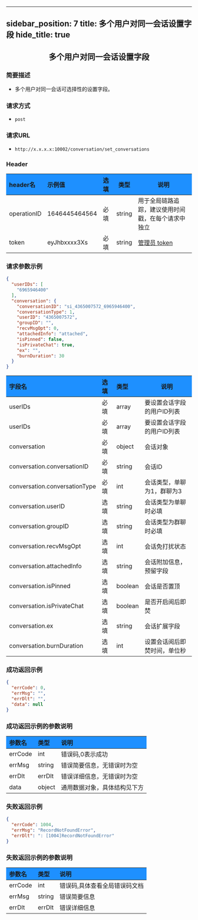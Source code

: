 <!-- 使用表格样式 -->
<style>
th {
    background-color: #1E90FF; /* 设置表头背景颜色 */
}
.highlight {
    background-color: black;
    color: white;
    font-family: Consolas, Monaco, 'Andale Mono', 'Ubuntu Mono', monospace;
}
</style>

---
sidebar_position: 7
title: 多个用户对同一会话设置字段
hide_title: true
---

<center>

## 多个用户对同一会话设置字段

</center>

### 简要描述
- 多个用户对同一会话可选择性的设置字段。
### 请求方式
- `post` 
### 请求URL
- `http://x.x.x.x:10002/conversation/set_conversations` 


### Header
|header名|示例值|选填|类型|说明|
|:----    |:-------    |:--- |---|------      |
|operationID|1646445464564|必填|string|用于全局链路追踪，建议使用时间戳，在每个请求中独立|
|token|eyJhbxxxx3Xs|必填|string|[管理员 token](docs/restapi/apis/authenticationManagement/getToken.mdx)|


### 请求参数示例


```json
{
  "userIDs": [
    "6965946400"
  ],
  "conversation": {
    "conversationID": "si_4365007572_6965946400",
    "conversationType": 1,
    "userID": "4365007572",
    "groupID": "",
    "recvMsgOpt": 0,
    "attachedInfo": "attached",
    "isPinned": false,
    "isPrivateChat": true,
    "ex": "",
    "burnDuration": 30
  }
}
```
|字段名|选填|类型|说明|
|:----    |:-------    |:--- |---|
|userIDs|必填|array|要设置会话字段的用户ID列表|
|userIDs|必填|array|要设置会话字段的用户ID列表|
|conversation|必填|object|会话对象|
|conversation.conversationID|必填|string|会话ID|
|conversation.conversationType|必填|int|会话类型，单聊为1，群聊为3|
|conversation.userID|选填|string|会话类型为单聊时必填|
|conversation.groupID|选填|string|会话类型为群聊时必填|
|conversation.recvMsgOpt|选填|int|会话免打扰状态|
|conversation.attachedInfo|选填|string|会话附加信息，预留字段|
|conversation.isPinned|选填|boolean|会话是否置顶|
|conversation.isPrivateChat|选填|boolean|是否开启阅后即焚|
|conversation.ex|选填|string|会话扩展字段|
|conversation.burnDuration|选填|int|设置会话阅后即焚时间，单位秒|
### 成功返回示例


```json
{
  "errCode": 0,
  "errMsg": "",
  "errDlt": "",
  "data": null
}
```
### 成功返回示例的参数说明


|参数名|类型|说明|
|:----    |:-------    |:--- |
|errCode|int|错误码,0表示成功|
|errMsg|string|错误简要信息，无错误时为空|
|errDlt|errDlt|错误详细信息，无错误时为空|
|data|object|通用数据对象，具体结构见下方|
### 失败返回示例


```json
{
  "errCode": 1004,
  "errMsg": "RecordNotFoundError",
  "errDlt": ": [1004]RecordNotFoundError"
}
```
### 失败返回示例的参数说明


|参数名|类型|说明|
|:----    |:-------    |:--- |
|errCode|int|错误码,具体查看全局错误码文档|
|errMsg|string|错误简要信息|
|errDlt|errDlt|错误详细信息|
